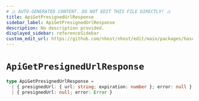 ```yaml
---
# ⚠️ AUTO-GENERATED CONTENT. DO NOT EDIT THIS FILE DIRECTLY! ⚠️
title: ApiGetPresignedUrlResponse
sidebar_label: ApiGetPresignedUrlResponse
description: No description provided.
displayed_sidebar: referenceSidebar
custom_edit_url: https://github.com/nhost/nhost/edit/main/packages/hasura-storage-js/src/utils/types.ts#L92
---
```


# `ApiGetPresignedUrlResponse`

```ts
type ApiGetPresignedUrlResponse =
  | { presignedUrl: { url: string; expiration: number }; error: null }
  | { presignedUrl: null; error: Error }
```
